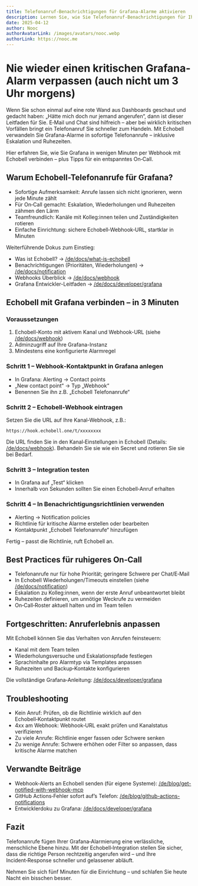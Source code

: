 ```yaml
---
title: Telefonanruf-Benachrichtigungen für Grafana-Alarme aktivieren
description: Lernen Sie, wie Sie Telefonanruf-Benachrichtigungen für Ihre Grafana-Alarme mit Echobell einrichten
date: 2025-04-12
author: Nooc
authorAvatarLink: /images/avatars/nooc.webp
authorLink: https://nooc.me
---
```


# Nie wieder einen kritischen Grafana-Alarm verpassen (auch nicht um 3 Uhr morgens)

Wenn Sie schon einmal auf eine rote Wand aus Dashboards geschaut und gedacht haben: „Hätte mich doch nur jemand angerufen“, dann ist dieser Leitfaden für Sie. E‑Mail und Chat sind hilfreich – aber bei wirklich kritischen Vorfällen bringt ein Telefonanruf Sie schneller zum Handeln. Mit Echobell verwandeln Sie Grafana-Alarme in sofortige Telefonanrufe – inklusive Eskalation und Ruhezeiten.

Hier erfahren Sie, wie Sie Grafana in wenigen Minuten per Webhook mit Echobell verbinden – plus Tipps für ein entspanntes On‑Call.

## Warum Echobell-Telefonanrufe für Grafana?

- Sofortige Aufmerksamkeit: Anrufe lassen sich nicht ignorieren, wenn jede Minute zählt
- Für On‑Call gemacht: Eskalation, Wiederholungen und Ruhezeiten zähmen den Lärm
- Teamfreundlich: Kanäle mit Kolleg:innen teilen und Zuständigkeiten rotieren
- Einfache Einrichtung: sichere Echobell‑Webhook‑URL, startklar in Minuten

Weiterführende Dokus zum Einstieg:

- Was ist Echobell? → [/de/docs/what-is-echobell](/de/docs/what-is-echobell)
- Benachrichtigungen (Prioritäten, Wiederholungen) → [/de/docs/notification](/de/docs/notification)
- Webhooks Überblick → [/de/docs/webhook](/de/docs/webhook)
- Grafana Entwickler-Leitfaden → [/de/docs/developer/grafana](/de/docs/developer/grafana)

## Echobell mit Grafana verbinden – in 3 Minuten

### Voraussetzungen

1. Echobell-Konto mit aktivem Kanal und Webhook-URL (siehe [/de/docs/webhook](/de/docs/webhook))
2. Adminzugriff auf Ihre Grafana-Instanz
3. Mindestens eine konfigurierte Alarmregel

### Schritt 1 – Webhook‑Kontaktpunkt in Grafana anlegen

- In Grafana: Alerting → Contact points
- „New contact point“ → Typ „Webhook“
- Benennen Sie ihn z.B. „Echobell Telefonanrufe“

### Schritt 2 – Echobell‑Webhook eintragen

Setzen Sie die URL auf Ihre Kanal‑Webhook, z.B.:

`https://hook.echobell.one/t/xxxxxxxx`

Die URL finden Sie in den Kanal‑Einstellungen in Echobell (Details: [/de/docs/webhook](/de/docs/webhook)). Behandeln Sie sie wie ein Secret und rotieren Sie sie bei Bedarf.

### Schritt 3 – Integration testen

- In Grafana auf „Test“ klicken
- Innerhalb von Sekunden sollten Sie einen Echobell‑Anruf erhalten

### Schritt 4 – In Benachrichtigungsrichtlinien verwenden

- Alerting → Notification policies
- Richtlinie für kritische Alarme erstellen oder bearbeiten
- Kontaktpunkt „Echobell Telefonanrufe“ hinzufügen

Fertig – passt die Richtlinie, ruft Echobell an.

## Best Practices für ruhigeres On‑Call

- Telefonanrufe nur für hohe Priorität; geringere Schwere per Chat/E‑Mail
- In Echobell Wiederholungen/Timeouts einstellen (siehe [/de/docs/notification](/de/docs/notification))
- Eskalation zu Kolleg:innen, wenn der erste Anruf unbeantwortet bleibt
- Ruhezeiten definieren, um unnötige Weckrufe zu vermeiden
- On‑Call‑Roster aktuell halten und im Team teilen

## Fortgeschritten: Anruferlebnis anpassen

Mit Echobell können Sie das Verhalten von Anrufen feinsteuern:

- Kanal mit dem Team teilen
- Wiederholungsversuche und Eskalationspfade festlegen
- Sprachinhalte pro Alarmtyp via Templates anpassen
- Ruhezeiten und Backup‑Kontakte konfigurieren

Die vollständige Grafana‑Anleitung: [/de/docs/developer/grafana](/de/docs/developer/grafana)

## Troubleshooting

- Kein Anruf: Prüfen, ob die Richtlinie wirklich auf den Echobell‑Kontaktpunkt routet
- 4xx am Webhook: Webhook‑URL exakt prüfen und Kanalstatus verifizieren
- Zu viele Anrufe: Richtlinie enger fassen oder Schwere senken
- Zu wenige Anrufe: Schwere erhöhen oder Filter so anpassen, dass kritische Alarme matchen

## Verwandte Beiträge

- Webhook‑Alerts an Echobell senden (für eigene Systeme): [/de/blog/get-notified-with-webhook-mcp](/de/blog/get-notified-with-webhook-mcp)
- GitHub Actions‑Fehler sofort auf’s Telefon: [/de/blog/github-actions-notifications](/de/blog/github-actions-notifications)
- Entwicklerdoku zu Grafana: [/de/docs/developer/grafana](/de/docs/developer/grafana)

## Fazit

Telefonanrufe fügen Ihrer Grafana‑Alarmierung eine verlässliche, menschliche Ebene hinzu. Mit der Echobell‑Integration stellen Sie sicher, dass die richtige Person rechtzeitig angerufen wird – und Ihre Incident‑Response schneller und gelassener abläuft.

Nehmen Sie sich fünf Minuten für die Einrichtung – und schlafen Sie heute Nacht ein bisschen besser.
